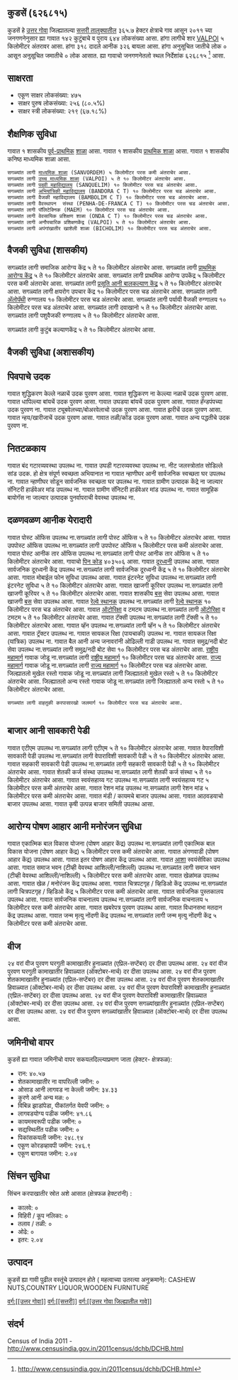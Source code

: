 {{माहितीचौकट भारतीय न्यायक्षेत्र
|प्रकार = गाव
|जनगणना २०११_स्थलनिर्देशांक=६२६८१५
|स्थानिक_नाव=कुडसें
|तालुका_नाव=सत्तरी
|जिल्हा_नाव=उत्तर गोवा
|राज्य_नाव=गोंय
|विभाग=
|जिल्हा=[[उत्तर गोवा]]
|तालुका_नावे=[[सत्तरी]]
|जवळचे_शहर=[[VALPOI]]
|अक्षांश=                                     
|रेखांश=                                                                                                                                               
|शोधक_स्थान=right
|क्षेत्रफळ_एकूण=३.६६
|समुद्र सपाटीपासून उंची=
|लोकसंख्या_एकूण=६४४                                                                                                                                                                                                                       
|लोकसंख्या_वर्ष=२०११
|लोकसंख्या_घनता=१७६
|लोकसंख्या_पुरुष=३१८
|लोकसंख्या_स्त्री=३२६
|लिंग_गुणोत्तर=१०२५
|अधिकृत_भाषा=[[कोंकणी, मराठी]]
}}                                                                                                                                                                                                                                                                                                                                                                                                                                                                                                                                                                                                                                                                                                                                                                                                                                                                                                                                                                                                                                                                                                                                                                                                                                                                                                                                                                                                                                            

== कुडसें (६२६८१५) ==
      
कुडसें हे [[उत्तर गोवा जिल्हा  | उत्तर गोवा]] जिल्ह्यातल्या [[सत्तरी | सत्तरी तालुक्यातील]] ३६५.७ हेक्टर क्षेत्राचे गाव आसून २०११ च्या जनगणनेनुसार ह्या गावात १४२ कुटुंबाचे व पुराय ६४४ लोकसंख्या आसा. हांगा लागीचे शार [[VALPOI]] ५ किलोमीटर अंतरावर आसा. हांगा ३१८ दादले आनीक ३२६ बायला आसा. हांगा अनुसूचित जातीचे लोक ० आसून अनुसूचित जमातीचे ० लोक आसात. ह्या गावाचो जनगणनेतलो स्थल निर्देशांक ६२६८१५  <ref>http://www.censusindia.gov.in/2011census/dchb/DCHB.html</ref> आसा.


== साक्षरता ==  
* एकूण  साक्षर  लोकसंख्या: ४७५
* साक्षर पुरुष लोकसंख्या: २५६ (८०.५%)
* साक्षर स्त्री लोकसंख्या: २१९ (६७.१८%)


== शैक्षणिक सुविधा ==  
﻿गावात १ शासकीय [[पूर्व प्राथमिक शिक्षण|पूर्व-प्राथमिक]] [[शाळा]] आसा. 
﻿गावात १ शासकीय [[प्राथमिक शाळा]] आसा. 
﻿गावात १ शासकीय कनिष्ठ माध्यमिक शाळा आसा. 
 सगळ्यांत लागी [[माध्यमिक शाळा]] (SANVORDEM) ५ किलोमीटर परस कमी अंतराचेर आसा.
 सगळ्यांत लागी [[उच्च माध्यमिक शिक्षण|उच्च माध्यमिक शाळा]] (VALPOI) ५ ते १० किलोमीटर अंतराचेर आसा.
 सगळ्यांत लागी [[महाविद्यालय|पदवी महाविद्यालय]] (SANQUELIM) १० किलोमीटर परस चड अंतराचेर आसा.
 सगळ्यांत लागी [[अभियांत्रिकी|अभियांत्रिकी महाविद्यालय]] (BANDORA C T) १० किलोमीटर परस चड अंतराचेर आसा.
 सगळ्यांत लागी वैजकी महाविद्यालय (BAMBOLIM C T) १० किलोमीटर परस चड अंतराचेर आसा.
 सगळ्यांत लागी वैवस्थापन  संस्था (PENHA-DE-FRANCA C T) १० किलोमीटर परस चड अंतराचेर आसा.
 सगळ्यांत लागी पॉलिटेक्निक (MAEM) १० किलोमीटर परस चड अंतराचेर आसा.
 सगळ्यांत लागी वेवसायिक प्रशिक्षण शाळा (ONDA C T) १० किलोमीटर परस चड अंतराचेर आसा.
 सगळ्यांत लागी अनौपचारिक प्रशिक्षणकेंद्र (VALPOI) ५ ते १० किलोमीटर अंतराचेर आसा.
 सगळ्यांत लागी अपंगांखातीर खाशेली शाळा (BICHOLIM) १० किलोमीटर परस चड अंतराचेर आसा.
 


== वैजकी सुविधा (शासकीय) ==
सगळ्यांत लागी समाजिक आरोग्य केंद्र ५ ते १० किलोमीटर अंतराचेर आसा.
सगळ्यांत लागी [[प्राथमिक आरोग्य केंद्र]] ५ ते १० किलोमीटर अंतराचेर आसा.
सगळ्यांत लागी प्राथमिक आरोग्य उपकेंद्र ५ किलोमीटर परस कमी अंतराचेर आसा.
सगळ्यांत लागी [[प्रसूती| प्रसूति आनी बालकल्याण केंद्र]] ५ ते १० किलोमीटर अंतराचेर आसा.
सगळ्यांत लागी क्षयरोग उपचार केंद्र १० किलोमीटर परस चड अंतराचेर आसा.
सगळ्यांत लागी [[अॅलोपॅथी|अ‍ॅलोपॅथी]] रुग्णालय १० किलोमीटर परस चड अंतराचेर आसा.
सगळ्यांत लागी पर्यायी वैजकी रुग्णालय १० किलोमीटर परस चड अंतराचेर आसा.
सगळ्यांत लागी दवाखानो ५ ते १० किलोमीटर अंतराचेर आसा.
सगळ्यांत लागी पशुवैजकी रुग्णालय ५ ते १० किलोमीटर अंतराचेर आसा.

सगळ्यांत लागी कुटुंब कल्याणकेंद्र ५ ते १० किलोमीटर अंतराचेर आसा.                  
                                                      

== वैजकी सुविधा (अशासकीय) ==








                                                                        


== पिवपाचे उदक ==
गावात शुद्धिकरण केल्ले नळाचें उदक पुरवण आसा.
गावात शुद्धिकरण ना केल्ल्या नळाचें उदक पुरवण आसा.
गावात धापिल्ल्या बांयचें उदक पुरवण आसा.
गावात उघडया बांयचें उदक पुरवण आसा.
गावात हॅन्डपंपच्या उदक पुरवण ना. 
गावात ट्यूबवेलच्या/बोअरवेलाचो उदक पुरवण आसा.
गावात झरीचें उदक पुरवण आसा.
गावात न्हय/खारीजाचें उदक पुरवण आसा.
गावात तळी/कोंड उदक पुरवण आसा.
गावात अन्य पद्धतीचे उदक पुरवण ना. 


== नितटळकाय ==
गावात बंद गटारव्यवस्था उपलब्ध ना.
गावात उघडी गटारव्यवस्था उपलब्ध ना.
नीट जलस्त्रोतांत सोडिल्ले सांड उदक.
हो क्षेत्र संपूर्ण स्वच्छता अभियानात ना
गावात न्हाणीघर आनी सार्वजनिक स्वच्छता घर उपलब्ध ना.
गावात न्हाणीघर सोडून सार्वजनिक स्वच्छता घर उपलब्ध ना.
गावात ग्रामीण उत्पादक केंद्रे ना जाल्यार सॅनिटरी हार्डवेअर मांड उपलब्ध ना.
गावात ग्रामीण सॅनिटरी हार्डवेअर मांड उपलब्ध ना.
गावात सामूहिक बायोगॅस ना जाल्यार उत्पादक पुनर्वापराची वेवस्था उपलब्ध ना.


== दळणवळण आनीक येरादारी ==
गावात पोस्ट ऑफिस उपलब्ध ना.सगळ्यांत लागी पोस्ट ऑफिस ५ ते १० किलोमीटर अंतराचेर आसा.
गावात उपपोस्ट ऑफिस उपलब्ध ना.सगळ्यांत लागी उपपोस्ट ऑफिस ५ किलोमीटर परस कमी अंतराचेर आसा.
गावात पोस्ट आनीक तार ऑफिस उपलब्ध ना.सगळ्यांत लागी पोस्ट आनीक तार ऑफिस ५ ते १० किलोमीटर अंतराचेर आसा.
गावाचो [[पिन कोड]] ४०३५०६  आसा.
गावात [[दूरध्वनी]] उपलब्ध आसा. 
गावात सार्वजनिक दूरध्वनी केंद्र उपलब्ध ना.सगळ्यांत लागी सार्वजनिक दूरध्वनी केंद्र ५ ते १० किलोमीटर अंतराचेर आसा.
गावात मोबाईल फोन सुविधा उपलब्ध आसा. 
गावात इंटरनेट सुविधा उपलब्ध ना.सगळ्यांत लागी इंटरनेट सुविधा ५ ते १० किलोमीटर अंतराचेर आसा.
गावात खाजगी कूरियर उपलब्ध ना.सगळ्यांत लागी खाजगी कूरियर ५ ते १० किलोमीटर अंतराचेर आसा.
गावात शासकीय [[बस]] सेवा उपलब्ध आसा. 
गावात खाजगी [[बस]] सेवा उपलब्ध आसा. 
गावात [[रेल्वे स्थानक]] उपलब्ध ना.सगळ्यांत लागी [[रेल्वे स्थानक]] १० किलोमीटर परस चड अंतराचेर आसा.
गावात [[ऑटोरिक्षा]] व टमटम उपलब्ध ना.सगळ्यांत लागी [[ऑटोरिक्षा]] व टमटम ५ ते १० किलोमीटर अंतराचेर आसा.
गावात टॅक्सी उपलब्ध ना.सगळ्यांत लागी टॅक्सी ५ ते १० किलोमीटर अंतराचेर आसा.
गावात व्हॅन उपलब्ध ना.सगळ्यांत लागी व्हॅन ५ ते १० किलोमीटर अंतराचेर आसा.
गावात ट्रॅक्टर उपलब्ध ना. 
गावात सायकल रिक्षा (पायचाकी) उपलब्ध ना. 
गावात सायकल रिक्षा (यांत्रिक) उपलब्ध ना. 
गावात बैल आनी अन्य जनावरांनी ओढिल्ली गाडी उपलब्ध ना. 
गावात समुद्र/नदी बोट सेवा उपलब्ध ना.सगळ्यांत लागी समुद्र/नदी बोट सेवा १० किलोमीटर परस चड अंतराचेर आसा.
[[राष्ट्रीय महामार्ग]] गावाक जोडू ना.सगळ्यांत लागी [[राष्ट्रीय महामार्ग]] १० किलोमीटर परस चड अंतराचेर आसा.
[[राज्य महामार्ग (भारत)|राज्य महामार्ग]] गावाक जोडू ना.सगळ्यांत लागी [[राज्य महामार्ग (भारत)|राज्य महामार्ग]] १० किलोमीटर परस चड अंतराचेर आसा.
जिल्ह्यातलो मुखेल रस्तो गावाक जोडू ना.सगळ्यांत लागी जिल्ह्यातलो मुखेल रस्तो ५ ते १० किलोमीटर अंतराचेर आसा.
जिल्ह्यातलो अन्य रस्तो गावाक जोडू ना.सगळ्यांत लागी जिल्ह्यातलो अन्य रस्तो ५ ते १० किलोमीटर अंतराचेर आसा.
  
  
  
 सगळ्यांत लागी वाहतुकी करपासारखो जलमार्ग १० किलोमीटर परस चड अंतराचेर आसा.
  


== बाजार आनी सावकारी पेडी ==
गावात एटीएम उपलब्ध ना.सगळ्यांत लागी एटीएम ५ ते १० किलोमीटर अंतराचेर आसा.
गावात वेपाराविशी सावकारी पेडी उपलब्ध ना.सगळ्यांत लागी वेपाराविशी सावकारी पेडी ५ ते १० किलोमीटर अंतराचेर आसा.
गावात सहकारी सावकारी पेडी उपलब्ध ना.सगळ्यांत लागी सहकारी सावकारी पेडी ५ ते १० किलोमीटर अंतराचेर आसा.
गावात शेतकी कर्ज संस्था उपलब्ध ना.सगळ्यांत लागी शेतकी कर्ज संस्था ५ ते १० किलोमीटर अंतराचेर आसा.
गावात स्वयंसहाय्य गट उपलब्ध ना.सगळ्यांत लागी स्वयंसहाय्य गट ५ किलोमीटर परस कमी अंतराचेर आसा.
गावात रेशन मांड उपलब्ध ना.सगळ्यांत लागी रेशन मांड ५ किलोमीटर परस कमी अंतराचेर आसा.
गावात मंडी / कायमचे बाजार उपलब्ध आसा. 
गावात आठवडयाचो बाजार उपलब्ध आसा. 
गावात कृषी उत्पन्न बाजार समिती उपलब्ध आसा. 


== आरोग्य पोषण आहार आनी मनोरंजन सुविधा ==
गावात एकात्मिक बाल विकास योजना (पोषण आहार केंद्र) उपलब्ध ना.सगळ्यांत लागी एकात्मिक बाल विकास योजना (पोषण आहार केंद्र) ५ किलोमीटर परस कमी अंतराचेर आसा.
गावात अंगणवाडी (पोषण आहार केंद्र) उपलब्ध आसा. 
गावात इतर पोषण आहार केंद्र उपलब्ध आसा. 
गावात [[आरोग्य|आशा]] स्वयंसेविका उपलब्ध आसा. 
गावात समाज भवन (टीव्ही वेवस्था आशिल्ली/नाशिल्ली) उपलब्ध ना.सगळ्यांत लागी समाज भवन (टीव्ही वेवस्था आशिल्ली/नाशिल्ली) ५ किलोमीटर परस कमी अंतराचेर आसा.
गावात खेळांमळ उपलब्ध आसा. 
गावात खेळ / मनोरंजन केंद्र उपलब्ध आसा. 
गावात चित्रपटगृह / व्हिडिओ केंद्र उपलब्ध ना.सगळ्यांत लागी चित्रपटगृह / व्हिडिओ केंद्र ५ किलोमीटर परस कमी अंतराचेर आसा.
गावात सार्वजनिक पुस्तकालय उपलब्ध आसा. 
गावात सार्वजनिक वाचनालय उपलब्ध ना.सगळ्यांत लागी सार्वजनिक वाचनालय ५ किलोमीटर परस कमी अंतराचेर आसा.
गावात खबरेपत्र पुरवण उपलब्ध आसा. 
गावात विधानसभा मतदान केंद्र उपलब्ध आसा. 
गावात जन्म मृत्यु नोंदणी केंद्र उपलब्ध ना.सगळ्यांत लागी जन्म मृत्यु नोंदणी केंद्र ५ किलोमीटर परस कमी अंतराचेर आसा.


== वीज ==
२४ वरां वीज पुरवण घरगुती कामाखातीर हुनाळ्यांत (एप्रिल-सप्टेंबर) दर दीसा उपलब्ध आसा.
२४ वरां वीज पुरवण घरगुती कामाखातीर हिवाळ्यात (ऑक्टोबर-मार्च) दर दीसा उपलब्ध आसा.
२४ वरां वीज पुरवण शेतकामाखातीर हुनाळ्यांत (एप्रिल-सप्टेंबर) दर दीसा उपलब्ध आसा.
२४ वरां वीज पुरवण शेतकामाखातीर हिवाळ्यात (ऑक्टोबर-मार्च) दर दीसा उपलब्ध आसा.
२४ वरां वीज पुरवण वेपाराविशी कामाखातीर हुनाळ्यांत (एप्रिल-सप्टेंबर) दर दीसा उपलब्ध आसा.
२४ वरां वीज पुरवण वेपाराविशी कामाखातीर हिवाळ्यात (ऑक्टोबर-मार्च) दर दीसा उपलब्ध आसा.
२४ वरां वीज पुरवण सगळ्यांखातीर हुनाळ्यांत (एप्रिल-सप्टेंबर) दर दीसा उपलब्ध आसा.
२४ वरां वीज पुरवण सगळ्यांखातीर हिवाळ्यात (ऑक्टोबर-मार्च) दर दीसा उपलब्ध आसा.


== जमिनीचो वापर ==
कुडसें ह्या गावात जमिनीचो वापर सकयलदिल्ल्याप्रमाण जाता (हेक्टर- क्षेत्रफळ):
* रान: ४०.५७
* शेतकामाखातीर ना वापरिल्ली जमीन: ०
* ओसाड आनी लागवड ना केल्ली जमीन: ३४.३३
* कुरणे आनी अन्य मळ: ०
* विबिन्न झाडांपेडा, पीकांतर्गत येवपी जमीन: ०
* लागवडयोग्य पडीक जमीन: ४१.८६
* कायमस्वरूपी पडीक जमीन: ०
* सद्यस्थितींत पडीक जमीन: ०
* पिकांसकयली जमीन: २४८.९४
* एकूण कोरडव्हावपी जमीन: २४६.९
* एकूण बागायत जमीन: २.०४


== सिंचन सुविधा ==
सिंचन करपाखातीर स्रोत अशे आसात (क्षेत्रफळ हेक्टरांनी) :
* कालवे: ०
* विहिरी / कूप नलिका: ०
* तलाव / तळी: ०
* ओढे: ०
* इतर: २.०४


== उत्पादन ==
कुडसें ह्या गावी पुढील वस्तूंचे उत्पादन होते ( महत्वाच्या उतरत्या अनुक्रमाने): CASHEW NUTS,COUNTRY LIQUOR,WOODEN FURNITURE


[[वर्ग:[[उत्तर गोवा]]]]
[[वर्ग:[[सत्तरी]]]]
[[वर्ग:[[उत्तर गोवा जिल्ह्यातील गावे]]]]


== संदर्भ ==
Census of India 2011 - http://www.censusindia.gov.in/2011census/dchb/DCHB.html 


